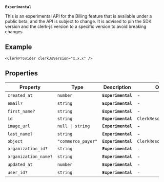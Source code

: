 **`Experimental`**

This is an experimental API for the Billing feature that is available under a public beta, and the API is subject to change.
It is advised to pin the SDK version and the clerk-js version to a specific version to avoid breaking changes.

## Example

```tsx
<ClerkProvider clerkJsVersion="x.x.x" />
```

## Properties

| Property                                            | Type                        | Description        | Overrides                  |
| --------------------------------------------------- | --------------------------- | ------------------ | -------------------------- |
| <a id="created_at"></a> `created_at`                | `number`                    | **`Experimental`** | -                          |
| <a id="email"></a> `email?`                         | `string`                    | **`Experimental`** | -                          |
| <a id="first_name"></a> `first_name?`               | `string`                    | **`Experimental`** | -                          |
| <a id="id"></a> `id`                                | `string`                    | **`Experimental`** | `ClerkResourceJSON.id`     |
| <a id="image_url"></a> `image_url`                  | <code>null \| string</code> | **`Experimental`** | -                          |
| <a id="last_name"></a> `last_name?`                 | `string`                    | **`Experimental`** | -                          |
| <a id="object"></a> `object`                        | `"commerce_payer"`          | **`Experimental`** | `ClerkResourceJSON.object` |
| <a id="organization_id"></a> `organization_id?`     | `string`                    | **`Experimental`** | -                          |
| <a id="organization_name"></a> `organization_name?` | `string`                    | **`Experimental`** | -                          |
| <a id="updated_at"></a> `updated_at`                | `number`                    | **`Experimental`** | -                          |
| <a id="user_id"></a> `user_id?`                     | `string`                    | **`Experimental`** | -                          |
